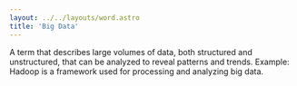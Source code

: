 ```yaml
---
layout: ../../layouts/word.astro
title: 'Big Data'
---
```

A term that describes large volumes of data, both structured and unstructured, that can be analyzed to reveal patterns and trends. Example: Hadoop is a framework used for processing and analyzing big data.